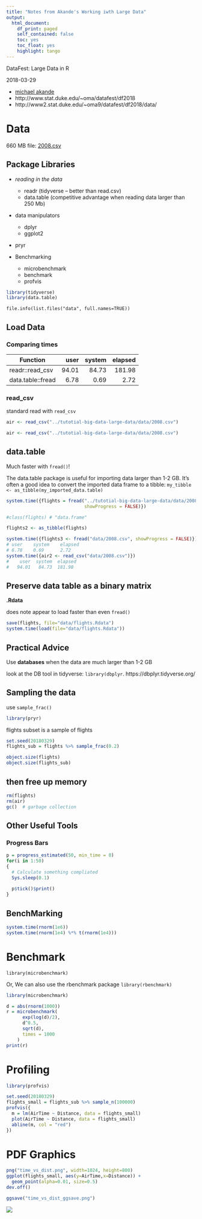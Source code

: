 ```yaml
---
title: "Notes from Akande's Working iwth Large Data"
output:
  html_document:
    df_print: paged
    self_contained: false
    toc: yes
    toc_float: yes
    highlight: tango
---
```


DataFest: Large Data in R

2018-03-29

- [michael akande](https://github.com/akandelanre)
- http://www.stat.duke.edu/~oma/datafest/df2018
- http://www2.stat.duke.edu/~oma9/datafest/df2018/data/ 

# Data

660 MB file:  [2008.csv](https://gitlab.oit.duke.edu/john/tutotial-big-data-large-data/blob/master/data/2008.csv)

## Package Libraries

- *reading in the data*

    - readr (tidyverse -- better than read.csv) 
    - data.table (competitive advantage when reading data larger than 250 Mb)
    
- data manipulators

    - dplyr
    - ggplot2

 
- pryr              

- Benchmarking

    - microbenchmark
    - benchmark
    - profvis

```r
library(tidyverse)
library(data.table)
```

```{}
file.info(list.files("data", full.names=TRUE))

```



## Load Data

### Comparing times

| Function | user | system | elapsed |
| ---------|-----:|-------:|--------:|
readr::read_csv | 94.01 | 84.73 | 181.98 
data.table::fread | 6.78 | 0.69 | 2.72 

### read_csv

standard read with `read_csv`

```r
air <- read_csv("../tutotial-big-data-large-data/data/2008.csv")
```

``` r
air <- read_csv("../tutotial-big-data-large-data/data/2008.csv")
```

## data.table

Much faster with `fread()`!

The data.table package is useful for importing data larger than 1-2 GB.  It's often a good idea to convert the imported data frame to a tibble:  `my_tibble <- as_tibble(my_imported_data.table)`

```r
system.time({flights = fread("../tutotial-big-data-large-data/data/2008.csv",
                             showProgress = FALSE)})

#class(flights) # "data.frame"

flights2 <- as_tibble(flights)
```






``` r
system.time({flights3 <- fread("data/2008.csv", showProgress = FALSE)})
# user    system    elapsed 
# 6.78    0.69      2.72 
system.time({air2 <- read_csv("data/2008.csv")})
#    user  system  elapsed 
#   94.01   84.73  181.98 
```



## Preserve data table as a binary matrix

**.Rdata** 

does note appear to load faster than even `fread()`

```r
save(flights, file="data/flights.Rdata")
system.time(load(file="data/flights.Rdata"))
```

## Practical Advice

Use **databases** when the data are much larger than 1-2 GB 

look at the DB tool in tidyverse:  `library(dbplyr`.  https://dbplyr.tidyverse.org/  

## Sampling the data

use `sample_frac()`

```r
library(pryr)
```

flights subset is a sample of flights

```r
set.seed(20180329)
flights_sub = flights %>% sample_frac(0.2)
```


```r
object.size(flights)
object.size(flights_sub)
```

## then free up memory

```r
rm(flights)
rm(air)
gc()  # garbage collection
```

## Other Useful Tools

### Progress Bars

```r
p = progress_estimated(50, min_time = 0)
for(i in 1:50)
{
  # Calculate something compliated
  Sys.sleep(0.1)
  
  p$tick()$print()
}
```

## BenchMarking

```r
system.time(rnorm(1e6))
system.time(rnorm(1e4) %*% t(rnorm(1e4)))
```

# Benchmark

`library(microbenchmark)`

Or, We can also use the rbenchmark package  `library(rbenchmark)`


```r
library(microbenchmark)

d = abs(rnorm(1000))
r = microbenchmark(
      exp(log(d)/2),
      d^0.5,
      sqrt(d),
      times = 1000
    )
print(r)
```

# Profiling

```r
library(profvis)

set.seed(20180329)
flights_small = flights_sub %>% sample_n(100000)
profvis({
  m = lm(AirTime ~ Distance, data = flights_small)
  plot(AirTime ~ Distance, data = flights_small)
  abline(m, col = "red")
})
```

# PDF Graphics

```r
png("time_vs_dist.png", width=1024, height=800)
ggplot(flights_small, aes(y=AirTime,x=Distance)) +
  geom_point(alpha=0.01, size=0.5)
dev.off()
```


```r
ggsave("time_vs_dist_ggsave.png")
```

![](time_vs_dist_ggsave.png)